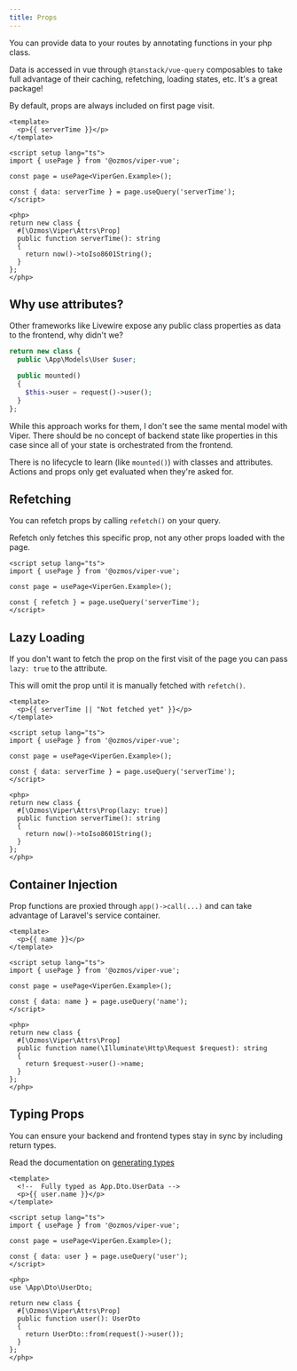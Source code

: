 ```yaml
---
title: Props
---
```


You can provide data to your routes by annotating functions in your php class.

Data is accessed in vue through `@tanstack/vue-query` composables to take full advantage of their caching, refetching, loading states, etc. It's a great package!

By default, props are always included on first page visit.

```vue
<template>
  <p>{{ serverTime }}</p>
</template>

<script setup lang="ts">
import { usePage } from '@ozmos/viper-vue';

const page = usePage<ViperGen.Example>();

const { data: serverTime } = page.useQuery('serverTime');
</script>

<php>
return new class {
  #[\Ozmos\Viper\Attrs\Prop]
  public function serverTime(): string
  {
    return now()->toIso8601String();
  }
};
</php>
```

## Why use attributes?

Other frameworks like Livewire expose any public class properties as data to the frontend, why didn't we?

```php
return new class {
  public \App\Models\User $user;

  public mounted()
  {
    $this->user = request()->user();
  }
};
```

While this approach works for them, I don't see the same mental model with Viper. There should be no concept of backend state like properties in this case since all of your state is orchestrated from the frontend.

There is no lifecycle to learn (like `mounted()`) with classes and attributes. Actions and props only get evaluated when they're asked for.

## Refetching

You can refetch props by calling `refetch()` on your query.

Refetch only fetches this specific prop, not any other props loaded with the page.

```vue
<script setup lang="ts">
import { usePage } from '@ozmos/viper-vue';

const page = usePage<ViperGen.Example>();

const { refetch } = page.useQuery('serverTime');
</script>
```

## Lazy Loading

If you don't want to fetch the prop on the first visit of the page you can pass `lazy: true` to the attribute.

This will omit the prop until it is manually fetched with `refetch()`.

```vue
<template>
  <p>{{ serverTime || "Not fetched yet" }}</p>
</template>

<script setup lang="ts">
import { usePage } from '@ozmos/viper-vue';

const page = usePage<ViperGen.Example>();

const { data: serverTime } = page.useQuery('serverTime');
</script>

<php>
return new class {
  #[\Ozmos\Viper\Attrs\Prop(lazy: true)]
  public function serverTime(): string
  {
    return now()->toIso8601String();
  }
};
</php>
```

## Container Injection

Prop functions are proxied through `app()->call(...)` and can take advantage of Laravel's service container.

```vue
<template>
  <p>{{ name }}</p>
</template>

<script setup lang="ts">
import { usePage } from '@ozmos/viper-vue';

const page = usePage<ViperGen.Example>();

const { data: name } = page.useQuery('name');
</script>

<php>
return new class {
  #[\Ozmos\Viper\Attrs\Prop]
  public function name(\Illuminate\Http\Request $request): string
  {
    return $request->user()->name;
  }
};
</php>
```

## Typing Props

You can ensure your backend and frontend types stay in sync by including return types.

Read the documentation on [generating types](/guides/typescript)

```vue
<template>
  <!--  Fully typed as App.Dto.UserData -->
  <p>{{ user.name }}</p>
</template>

<script setup lang="ts">
import { usePage } from '@ozmos/viper-vue';

const page = usePage<ViperGen.Example>();

const { data: user } = page.useQuery('user');
</script>

<php>
use \App\Dto\UserDto;

return new class {
  #[\Ozmos\Viper\Attrs\Prop]
  public function user(): UserDto
  {
    return UserDto::from(request()->user());
  }
};
</php>
```
